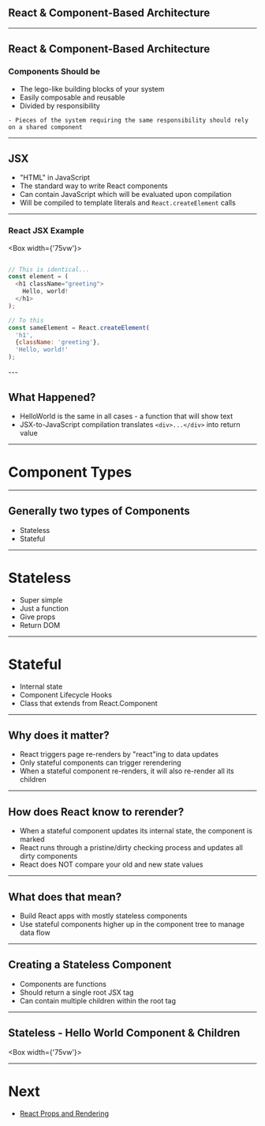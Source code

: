 


## React & Component-Based Architecture

---

## React & Component-Based Architecture

### Components Should be

- The lego-like building blocks of your system
- Easily composable and reusable
- Divided by responsibility

```notes
- Pieces of the system requiring the same responsibility should rely on a shared component
```

---

## JSX

- "HTML" in JavaScript
- The standard way to write React components
- Can contain JavaScript which will be evaluated upon compilation
- Will be compiled to template literals and `React.createElement` calls

---

### React JSX Example

<Box width={'75vw'}>

```javascript JSX Example

// This is identical...
const element = (
  <h1 className="greeting">
    Hello, world!
  </h1>
);

// To this
const sameElement = React.createElement(
  'h1',
  {className: 'greeting'},
  'Hello, world!'
);
```
</Box>
---

## What Happened?

- HelloWorld is the same in all cases - a function that will show text
- JSX-to-JavaScript compilation translates `<div>...</div>` into return value
---


# Component Types

---

## Generally two types of Components

* Stateless
* Stateful

---


# Stateless

- Super simple
- Just a function
- Give props
- Return DOM

---

# Stateful

- Internal state
- Component Lifecycle Hooks
- Class that extends from React.Component

---

## Why does it matter?

- React triggers page re-renders by "react"ing to data updates
- Only stateful components can trigger rerendering
- When a stateful component re-renders, it will also re-render all its children

---

## How does React know to rerender?
- When a stateful component updates its internal state, the component is marked
- React runs through a pristine/dirty checking process and updates all dirty components
- React does NOT compare your old and new state values

---

## What does that mean?

- Build React apps with mostly stateless components
- Use stateful components higher up in the component tree to manage data flow

---

## Creating a Stateless Component

- Components are functions
- Should return a single root JSX tag
- Can contain multiple children within the root tag

---

## Stateless - Hello World Component & Children

<Box width={'75vw'}>
  <CodeSandbox src="https://codesandbox.io/embed/1080oxnw33?eslint=1&fontsize=14&hidenavigation=1&module=%2Fsrc%2Findex.js&moduleview=1&highlights=4" runOnClick={0}/>
</Box>

---

# Next 

- [React Props and Rendering](/decks/react-props-and-rendering/#0)



